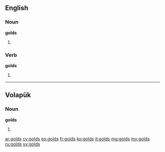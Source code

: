 ==English==

===Noun===
'''golds'''

# {{plural of|[[gold]]}}

===Verb===
'''golds'''

# {{third-person singular of|[[gold#Verb|gold]]}}

----

==Volapük==

===Noun===
'''golds''' 

# {{nominative plural of|[[gold#Volapük|gold]]|lang=vo}}


[[ar:golds]]
[[cy:golds]]
[[eo:golds]]
[[fr:golds]]
[[ko:golds]]
[[it:golds]]
[[mg:golds]]
[[my:golds]]
[[ru:golds]]
[[sv:golds]]